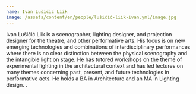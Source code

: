 ```yaml
---
name: Ivan Lušičić Liik
image: /assets/content/en/people/lušičić-liik-ivan.yml/image.jpg
---
```

Ivan Lušičić Liik is a scenographer, lighting designer, and projection designer for the theatre, and other performative arts. His focus is on new emerging technologies and combinations of interdisciplinary performances where there is no clear distinction between the physical scenography and the intangible light on stage. He has tutored workshops on the theme of experimental lighting in the architectural context and has led lectures on many themes concerning past, present, and future technologies in performative acts. He holds a BA in Architecture and an MA in Lighting design.
.
